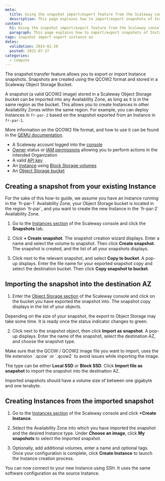 ```yaml
---
meta:
  title: Using the snapshot import/export feature from the Scaleway console
  description: This page explains how to import/export snapshots of Instances using the Scaleway console
content:
  h1: Using the snapshot import/export feature from the Scaleway console
  paragraph: This page explains how to import/export snapshots of Instances using the Scaleway console
tags: snapshot import export instance az
dates:
  validation: 2024-02-20
  posted: 2021-07-27
categories:
  - compute
---
```


The snapshot transfer feature allows you to export or import Instance snapshots. Snapshots are created using the QCOW2 format and stored in a Scaleway Object Storage Bucket.

A snapshot (a valid QCOW2 image) stored in a Scaleway Object Storage bucket can be imported into any Availability Zone, as long as it is in the same region as the bucket. This allows you to create Instances in other Availability Zones within the same region. For example, you can deploy Instances in `fr-par-2` based on the snapshot exported from an Instance in `fr-par-1`.

More information on the QCOW2 file format, and how to use it can be found in the [QEMU documentation](https://www.qemu.org/docs/master/system/images.html#cmdoption-image-formats-arg-qcow2/).

<Macro id="requirements" />

- A Scaleway account logged into the [console](https://console.scaleway.com/)
- [Owner](/identity-and-access-management/iam/concepts/#owner) status or [IAM permissions](/identity-and-access-management/iam/concepts/#permission) allowing you to perform actions in the intended Organization
- A valid [API key](/identity-and-access-management/iam/how-to/create-api-keys/)
- An [Instance](/compute/instances/how-to/create-an-instance/) using [Block Storage volumes](/storage/block/how-to/create-a-volume/)
- An [Object Storage bucket](/storage/object/how-to/create-a-bucket/)

## Creating a snapshot from your existing Instance

<Message type="note">
For the sake of this how-to guide, we assume you have an Instance running in the `fr-par-1` Availability Zone, your Object Storage bucket is located in the region `fr-par`, and you want to create the new Instance in the `fr-par-2` Availability Zone.
</Message>

1. Go to the [Instances section](https://console.scaleway.com/instance/servers/) of the Scaleway console and click the **Snapshots** tab. 

2. Click **+ Create snapshot**. The snapshot creation wizard displays. Enter a name and select the volume to snapshot. Then click **Create snapshot**. The snapshot is created, and the list of all your snapshots displays.

3. Click <Icon name="more" /> next to the relevant snapshot, and select **Copy to bucket**. A pop-up displays. Enter the file name for your exported snapshot copy and select the destination bucket. Then click **Copy snapshot to bucket**.

## Importing the snapshot into the destination AZ

1. Enter the [Object Storage section](https://console.scaleway.com/object-storage/buckets/) of the Scaleway console and click on the bucket you have exported the snapshot into. The snapshot copy displays in the list of your objects.

  <Message type="note">
  Depending on the size of your snapshot, the export to Object Storage may take some time. It is ready once the status indicator changes to green.
  </Message>

2. Click <Icon name="more" /> next to the snapshot object, then click **Import as snapshot**. A pop-up displays. Enter the name of the snapshot, select the destination AZ, and choose the snapshot type.

  <Message type="important">
  Make sure that the QCOW / QCOW2 image file you want to import, uses the file extension `.qcow` or `.qcow2` to avoid issues while importing the image.
  </Message>

  The type can be either **Local SSD** or **Block SSD**. Click **Import file as snapshot** to import the snapshot into the destination AZ.

  <Message type="important">
  Imported snapshots should have a volume size of between one gigabyte and one terabyte.
  </Message>


## Creating Instances from the imported snapshot

1. Go to the [Instances section](https://console.scaleway.com/instance/servers/) of the Scaleway console and click **+Create Instance**.

2. Select the Availability Zone into which you have imported the snapshot and the desired Instance type. Under **Choose an image**, click **My snapshots** to select the imported snapshot.

3. Optionally, add additional volumes, enter a name and optional tags. Once your configuration is complete, click **Create Instance** to launch the Instance creation process.

You can now connect to your new Instance using SSH. It uses the same software configuration as the source Instance.


